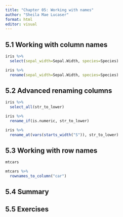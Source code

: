 ---
title: "Chapter 05: Working with names"
author: "Sheila Mae Lucaser"
format: html
editor: visual
---

## 5.1 Working with column names

```{r}
iris %>%
  select(sepal_width=Sepal.Width, species=Species)
```

```{r}
iris %>%
  rename(sepal_width=Sepal.Width, species=Species)
```

## 5.2 Advanced renaming columns

```{r}
iris %>%
  select_all(str_to_lower)
```

```{r}
iris %>%
  rename_if(is.numeric, str_to_lower)
```

```{r}
iris %>% 
  rename_at(vars(starts_width("S")), str_to_lower)
```

## 5.3 Working with row names

```{r}
mtcars
```

```{r}
mtcars %>%
  rownames_to_column("car")
```

## 5.4 Summary

## 5.5 Exercises
